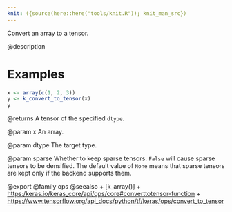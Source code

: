 ```yaml
---
knit: ({source(here::here("tools/knit.R")); knit_man_src})
---
```

Convert an array to a tensor.

@description

# Examples
```r
x <- array(c(1, 2, 3))
y <- k_convert_to_tensor(x)
y
```

@returns
A tensor of the specified `dtype`.

@param x
An array.

@param dtype
The target type.

@param sparse
Whether to keep sparse tensors. `False` will cause sparse
tensors to be densified. The default value of `None` means that
sparse tensors are kept only if the backend supports them.

@export
@family ops
@seealso
+ [k_array()]
+ <https:/keras.io/keras_core/api/ops/core#converttotensor-function>
+ <https://www.tensorflow.org/api_docs/python/tf/keras/ops/convert_to_tensor>
